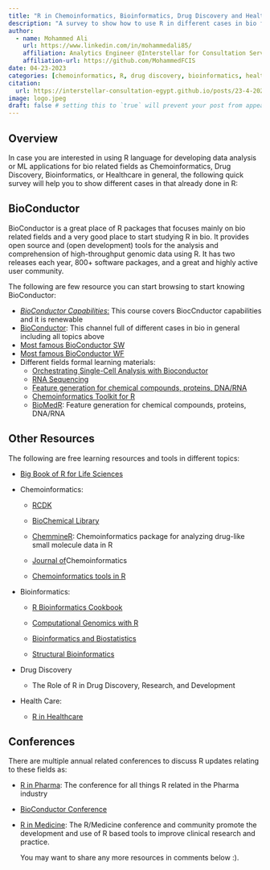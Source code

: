 ```yaml
---
title: "R in Chemoinformatics, Bioinformatics, Drug Discovery and Healthcare"
description: "A survey to show how to use R in different cases in bio fields"
author:
  - name: Mohammed Ali
    url: https://www.linkedin.com/in/mohammedali85/
    affiliation: Analytics Engineer @Interstellar for Consultation Services | EgyptR and AfricaR Communities leadership member
    affiliation-url: https://github.com/MohammedFCIS 
date: 04-23-2023
categories: [chemoinformatics, R, drug discovery, bioinformatics, healthcare] # self-defined categories
citation: 
  url: https://interstellar-consultation-egypt.github.io/posts/23-4-2023-pharma-in-r 
image: logo.jpeg
draft: false # setting this to `true` will prevent your post from appearing on your listing page until you're ready!
---
```


## Overview

In case you are interested in using R language for developing data analysis or ML applications for bio related fields as Chemoinformatics, Drug Discovery, Bioinformatics, or Healthcare in general, the following quick survey will help you to show different cases in that already done in R:

## BioConductor

BioConductor is a great place of R packages that focuses mainly on bio related fields and a very good place to start studying R in bio. It provides open source and (open development) tools for the analysis and comprehension of high-throughput genomic data using R. It has two releases each year, 800+ software packages, and a great and highly active user community.

The following are few resource you can start browsing to start knowing BioConductor:

-   [*BioConductor Capabilities*:](https://www.bioconductor.org/help/course-materials/) This course covers BiocCnductor capabilities and it is renewable
-   [BioConductor](https://www.youtube.com/user/bioconductor): This channel full of different cases in bio in general including all topics above
-   [Most famous BioConductor SW](https://www.bioconductor.org/packages/release/BiocViews.html#___Software)
-   [Most famous BioConductor WF](https://www.bioconductor.org/packages/release/BiocViews.html#___Workflow)
-   Different fields formal learning materials:
    -   [Orchestrating Single-Cell Analysis with Bioconductor](https://bioconductor.org/books/release/OSCA/)
    -   [RNA Sequencing](https://www.bioconductor.org/packages/devel/bioc/vignettes/DESeq2/inst/doc/DESeq2.html) 
    -   [Feature generation for chemical compounds, proteins, DNA/RNA](https://rdrr.io/bioc/BioMedR/f/inst/doc/BioMedR.pdf)
    -   [Chemoinformatics Toolkit for R](https://bioconductor.org/packages/devel/bioc/vignettes/ChemmineR/inst/doc/ChemmineR.html)
    -   [BioMedR](https://rdrr.io/bioc/BioMedR/f/inst/doc/BioMedR.pdf): Feature generation for chemical compounds, proteins, DNA/RNA

## Other Resources

The following are free learning resources and tools in different topics:

-   [Big Book of R for Life Sciences](https://www.bigbookofr.com/life-sciences.html)

-   Chemoinformatics:

    -   [RCDK](https://cran.r-project.org/web/packages/rcdk/vignettes/using-rcdk.html)

    -   [BioChemical Library](https://www.frontiersin.org/articles/10.3389/fphar.2022.833099/full)

    -   [ChemmineR](https://bioconductor.org/packages/devel/bioc/vignettes/ChemmineR/inst/doc/ChemmineR.html): Chemoinformatics package for analyzing drug-like small molecule data in R

    -   [Journal of ](https://jcheminf.biomedcentral.com/)Chemoinformatics

    -   [Chemoinformatics tools in R](https://riveradelgado.com/post/2021/04/18/chemistry-in-r/)

-   Bioinformatics:

    -   [R Bioinformatics Cookbook](https://www.packtpub.com/business-other/r-bioinformatics-cookbook)

    -   [Computational Genomics with R](https://compgenomr.github.io/book/)

    -   [Bioinformatics and Biostatistics](https://github.com/qinwf/awesome-R#bioinformatics-and-biostatistics)

    -   [Structural Bioinformatics](http://thegrantlab.org/bio3d/)

-   Drug Discovery

    -   The Role of R in Drug Discovery, Research, and Development

-   Health Care:

    -   [R in Healthcare](https://anyinstructor.com/r-healthcare/)

## Conferences

There are multiple annual related conferences to discuss R updates relating to these fields as:

-   [R in Pharma](https://rinpharma.com/): The conference for all things R related in the Pharma industry

-   [BioConductor Conference](https://bioc2021.bioconductor.org/)

-   [R in Medicine](https://events.linuxfoundation.org/r-medicine/): The R/Medicine conference and community promote the development and use of R based tools to improve clinical research and practice.

    You may want to share any more resources in comments below :).
